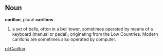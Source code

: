 ==Noun==
'''carillon''', plural '''carillons'''

# a set of bells, often in a bell tower, sometimes operated by means of a keyboard (manual or pedal), originating from the Low Countries.  Modern carillons are sometimes also operated by computer.

[[pl:Carillon]]
